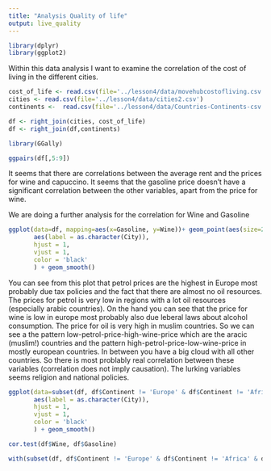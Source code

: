 ```yaml
---
title: "Analysis Quality of life"
output: live_quality
---
```

```r
library(dplyr)
library(ggplot2)
```
Within this data analysis I want to examine the correlation of the cost of living in the different cities.

```r
cost_of_life <- read.csv(file='../lesson4/data/movehubcostofliving.csv')
cities <- read.csv(file='../lesson4/data/cities2.csv')
continents <-  read.csv(file='../lesson4/data/Countries-Continents-csv.csv')

df <- right_join(cities, cost_of_life)
df <- right_join(df,continents)

```


```r
library(GGally)

ggpairs(df[,5:9])

```

It seems that there are correlations between the average rent and the prices for wine and capuccino.
It seems that the gasoline price doesn't have a significant correlation between the other variables, apart from the price for wine.

We are doing a further analysis for the correlation for Wine and Gasoline

```r
ggplot(data=df, mapping=aes(x=Gasoline, y=Wine))+ geom_point(aes(size=20,color=Continent))  + geom_text(
       aes(label = as.character(City)),
       hjust = 1,
       vjust = 1,
       color = 'black'
       ) + geom_smooth()
```


You can see from this plot that petrol prices are the highest in Europe most probably due tax policies and the fact that there are almost no oil resources. The prices for petrol is very low in regions with a lot oil resources (especially arabic countries). On the hand you can see that the price for wine is low in europe most probably also due leberal laws about alcohol consumption. The price for oil is very high in muslim countries. So we can see a the pattern low-petrol-price-high-wine-price which are the aracic (muslim!) countries and the pattern high-petrol-price-low-wine-price in mostly european countries. In between you have a big cloud with all other countries. So there is most problably real correlation between these variables (correlation does not imply causation). The lurking variables seems religion and national policies.

```r


ggplot(data=subset(df, df$Continent != 'Europe' & df$Continent != 'Africa' & df$Continent != 'Asia' ), mapping=aes(x=Gasoline, y=Wine))+ geom_point(aes(size=20,color=Continent))  + geom_text(
       aes(label = as.character(City)),
       hjust = 1,
       vjust = 1,
       color = 'black'
       ) + geom_smooth()
```



```r
cor.test(df$Wine, df$Gasoline)
```


```r
with(subset(df, df$Continent != 'Europe' & df$Continent != 'Africa' & df$Continent != 'Asia' ), cor.test(Wine, Gasoline))
```
